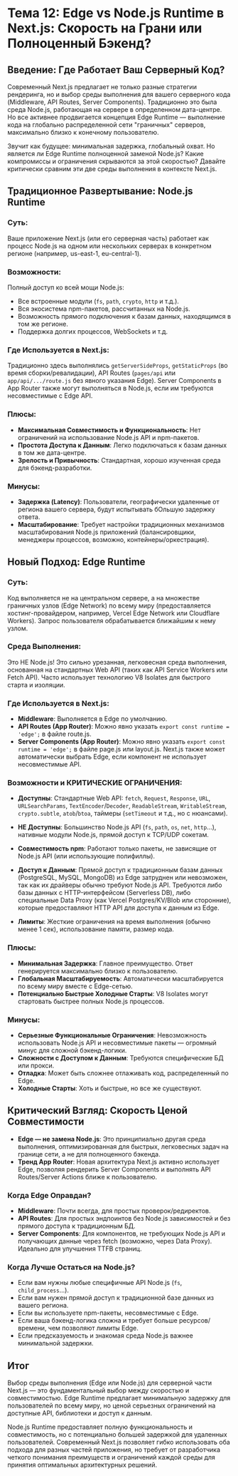 # Тема 12: Edge vs Node.js Runtime в Next.js: Скорость на Грани или Полноценный Бэкенд?

## Введение: Где Работает Ваш Серверный Код?

Современный Next.js предлагает не только разные стратегии рендеринга, но и выбор среды выполнения для вашего серверного кода (Middleware, API Routes, Server Components). Традиционно это была среда Node.js, работающая на сервере в определенном дата-центре. Но все активнее продвигается концепция Edge Runtime — выполнение кода на глобально распределенной сети "граничных" серверов, максимально близко к конечному пользователю.

Звучит как будущее: минимальная задержка, глобальный охват. Но является ли Edge Runtime полноценной заменой Node.js? Какие компромиссы и ограничения скрываются за этой скоростью? Давайте критически сравним эти две среды выполнения в контексте Next.js.

## Традиционное Развертывание: Node.js Runtime

### Суть:
Ваше приложение Next.js (или его серверная часть) работает как процесс Node.js на одном или нескольких серверах в конкретном регионе (например, us-east-1, eu-central-1).

### Возможности:
Полный доступ ко всей мощи Node.js:
- Все встроенные модули (`fs`, `path`, `crypto`, `http` и т.д.).
- Вся экосистема npm-пакетов, рассчитанных на Node.js.
- Возможность прямого подключения к базам данных, находящимся в том же регионе.
- Поддержка долгих процессов, WebSockets и т.д.

### Где Используется в Next.js:
Традиционно здесь выполнялись `getServerSideProps`, `getStaticProps` (во время сборки/ревалидации), API Routes (`pages/api` или `app/api/.../route.js` без явного указания Edge). Server Components в App Router также могут выполняться в Node.js, если им требуются несовместимые с Edge API.

### Плюсы:
- **Максимальная Совместимость и Функциональность**: Нет ограничений на использование Node.js API и npm-пакетов.
- **Простота Доступа к Данным**: Легко подключаться к базам данных в том же дата-центре.
- **Зрелость и Привычность**: Стандартная, хорошо изученная среда для бэкенд-разработки.

### Минусы:
- **Задержка (Latency)**: Пользователи, географически удаленные от региона вашего сервера, будут испытывать бОльшую задержку ответа.
- **Масштабирование**: Требует настройки традиционных механизмов масштабирования Node.js приложений (балансировщики, менеджеры процессов, возможно, контейнеры/оркестрация).

## Новый Подход: Edge Runtime

### Суть:
Код выполняется не на центральном сервере, а на множестве граничных узлов (Edge Network) по всему миру (предоставляется хостинг-провайдером, например, Vercel Edge Network или Cloudflare Workers). Запрос пользователя обрабатывается ближайшим к нему узлом.

### Среда Выполнения:
Это НЕ Node.js! Это сильно урезанная, легковесная среда выполнения, основанная на стандартных Web API (таких как API Service Workers или Fetch API). Часто использует технологию V8 Isolates для быстрого старта и изоляции.

### Где Используется в Next.js:
- **Middleware**: Выполняется в Edge по умолчанию.
- **API Routes (App Router)**: Можно явно указать `export const runtime = 'edge';` в файле route.js.
- **Server Components (App Router)**: Можно явно указать `export const runtime = 'edge';` в файле page.js или layout.js. Next.js также может автоматически выбрать Edge, если компонент не использует несовместимые API.

### Возможности и КРИТИЧЕСКИЕ ОГРАНИЧЕНИЯ:

- **Доступны**: Стандартные Web API: `fetch`, `Request`, `Response`, `URL`, `URLSearchParams`, `TextEncoder`/`Decoder`, `ReadableStream`, `WritableStream`, `crypto.subtle`, `atob`/`btoa`, таймеры (`setTimeout` и т.д., но с нюансами).

- **НЕ Доступны**: Большинство Node.js API (`fs`, `path`, `os`, `net`, `http`...), нативные модули Node.js, прямой доступ к TCP/UDP сокетам.

- **Совместимость npm**: Работают только пакеты, не зависящие от Node.js API (или использующие полифиллы).

- **Доступ к Данным**: Прямой доступ к традиционным базам данных (PostgreSQL, MySQL, MongoDB) из Edge затруднен или невозможен, так как их драйверы обычно требуют Node.js API. Требуются либо базы данных с HTTP-интерфейсом (Serverless DB), либо специальные Data Proxy (как Vercel Postgres/KV/Blob или сторонние), которые предоставляют HTTP API для доступа к данным из Edge.

- **Лимиты**: Жесткие ограничения на время выполнения (обычно менее 1 сек), использование памяти, размер кода.

### Плюсы:
- **Минимальная Задержка**: Главное преимущество. Ответ генерируется максимально близко к пользователю.
- **Глобальная Масштабируемость**: Автоматически масштабируется по всему миру вместе с Edge-сетью.
- **Потенциально Быстрые Холодные Старты**: V8 Isolates могут стартовать быстрее полных Node.js процессов.

### Минусы:
- **Серьезные Функциональные Ограничения**: Невозможность использовать Node.js API и несовместимые пакеты — огромный минус для сложной бэкенд-логики.
- **Сложности с Доступом к Данным**: Требуются специфические БД или прокси.
- **Отладка**: Может быть сложнее отлаживать код, распределенный по Edge.
- **Холодные Старты**: Хоть и быстрые, но все же существуют.

## Критический Взгляд: Скорость Ценой Совместимости

- **Edge — не замена Node.js**: Это принципиально другая среда выполнения, оптимизированная для быстрых, легковесных задач на границе сети, а не для полноценного бэкенда.
- **Тренд App Router**: Новая архитектура Next.js активно использует Edge, позволяя рендерить Server Components и выполнять API Routes/Server Actions ближе к пользователю.

### Когда Edge Оправдан?
- **Middleware**: Почти всегда, для простых проверок/редиректов.
- **API Routes**: Для простых эндпоинтов без Node.js зависимостей и без прямого доступа к традиционным БД.
- **Server Components**: Для компонентов, не требующих Node.js API и получающих данные через fetch (возможно, через Data Proxy). Идеально для улучшения TTFB страниц.

### Когда Лучше Остаться на Node.js?
- Если вам нужны любые специфичные API Node.js (`fs`, `child_process`...).
- Если вам нужен прямой доступ к традиционной базе данных из вашего региона.
- Если вы используете npm-пакеты, несовместимые с Edge.
- Если ваша бэкенд-логика сложна и требует больше ресурсов/времени, чем позволяют лимиты Edge.
- Если предсказуемость и знакомая среда Node.js важнее минимальной задержки.

## Итог

Выбор среды выполнения (Edge или Node.js) для серверной части Next.js — это фундаментальный выбор между скоростью и совместимостью. Edge Runtime предлагает минимальную задержку для пользователей по всему миру, но ценой серьезных ограничений на доступные API, библиотеки и доступ к данным.

Node.js Runtime предоставляет полную функциональность и совместимость, но с потенциально большей задержкой для удаленных пользователей. Современный Next.js позволяет гибко использовать оба подхода для разных частей приложения, но требует от разработчика четкого понимания преимуществ и ограничений каждой среды для принятия оптимальных архитектурных решений.
